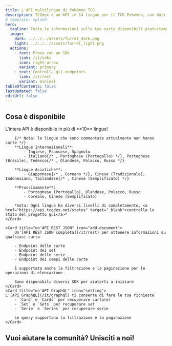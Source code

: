 ```yaml
---
title: L'API multilingue di Pokémon TCG
description: TCGdex è un'API in 14 lingue per il TCG Pokémon, con dati dettagliati su carte, set e altro, e un facile accesso con API REST e GraphQL e SDK multipli.
# template: splash
hero:
  tagline: Tutte le informazioni sulle tue carte disponibili gratuitamente e in open source!
  image:
    dark: ../../../assets/furret_dark.png
    light: ../../../assets/furret_light.png
  actions:
    - text: Prova con un SDK
      link: /it/sdks
      icon: right-arrow
      variant: primary
    - text: Controlla gli endpoints
      link: /it/rest
      variant: minimal
tableOfContents: false
lastUpdated: false
editUrl: false
---
```



## Cosa è disponibile

<CardGrid stagger>
	<Card title="10 lingue e altre in arrivo" icon="heart">
		L'intera API è disponibile in più di **10** lingue!

		{/* Nota: le lingue che sono commentate attualmente non hanno carte */}
		**Lingue Internazionali**:
			- Inglese, Francese, Spagnolo
			- Italiano{/* , Portoghese (Portogallo) */}, Portoghese (Brasile), Tedesco{/* , Olandese, Polacco, Russo */}

		**Lingue Asiatiche**:
			- Giapponese{/* , Coreano */}, Cinese (Tradizionale), Indonesiano, Tailandese{/* , Cinese (Semplificato) */}

		**Prossimamente**:
			- Portoghese (Portogallo), Olandese, Polacco, Russo
			- Coreano, Cinese (Semplificato)

		*nota: Ogni lingua ha diversi livelli di completamento, <a href="https://api.tcgdex.net/status" target="_blank">controlla lo stato del progetto qui</a>*
	</Card>

	<Card title="un'API REST JSON" icon="add-document">
		Un'[API REST JSON completa](/it/rest) per ottenere informazioni su qualsiasi carta

		- Endpoint delle carte
		- Endpoint dei set
		- Endpoint delle serie
		- Endpoint dei campi delle carte

		È supportata anche la filtrazione e la paginazione per le operazioni di elencazione

		Sono disponibili diversi SDK per aiutarti a iniziare
	</Card>
	<Card title="un'API GraphQL" icon="setting">
	L'[API GraphQL](/it/graphql) ti consente di fare le tue richieste
		- `Card` e `Cards` per recuperare carta(e)
		- `Set` e `Sets` per recuperare set
		- `Serie` e `Series` per recuperare serie

		Le query supportano la filtrazione e la paginazione
	</Card>
</CardGrid>

## Vuoi aiutare la comunità? Unisciti a noi!

<CardGrid>
	<LinkCard href="https://discord.gg/NehYTAhsZE" title="Unisciti al nostro Discord" description="Discord è il nostro principale mezzo di comunicazione tra i membri della comunità" />
	<LinkCard href="https://github.com/tcgdex/cards-database" title="Aggiungi una stella al repository!" description="Aiuta il nostro repository a raggiungere la luna aggiungendo una stella su Github" />
	<LinkCard href="https://github.com/tcgdex/cards-database" title="Contribuisci" description="Contribuire ti aiuterà, così come gli altri membri della comunità" />
	<LinkCard href="https://github.com/sponsors/tcgdex" title="Sponsorizza il progetto" description="L'API è costosa da mantenere, inoltre otterrai un ritorno sull'investimento :D" />
</CardGrid>
